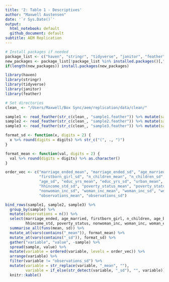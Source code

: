 ```yaml
---
title: '2: Table 1 - Descriptives'
author: "Maxwell Austensen"
date: '`r Sys.Date()`'
output:
  html_notebook: default
  github_document: default
subtitle: AEM Replication
---
```


```r
# Install packages if needed
package_list <- c("haven", "stringr", "tidyverse", "janitor", "feather", "knitr", "rmarkdown")
new_packages <- package_list[!package_list %in% installed.packages()[,"Package"]]
if(length(new_packages)) install.packages(new_packages)

library(haven)
library(stringr)
library(tidyverse)
library(janitor)
library(feather)

# Set directories
clean_ <- "/Users/Maxwell/Box Sync/aem/replication/data/clean/"
```

```r
sample1 <- read_feather(str_c(clean_, "sample1.feather")) %>% mutate(sample = "Sample 1")
sample2 <- read_feather(str_c(clean_, "sample2.feather")) %>% mutate(sample = "Sample 2")
sample3 <- read_feather(str_c(clean_, "sample3.feather")) %>% mutate(sample = "Sample 3")
```

```r
format_sd <- function(x, digits = 2) {
  x %>% round(digits = digits) %>% str_c("(", ., ")")
}

format_mean <- function(val, digits = 2) {
  val %>% round(digits = digits) %>% as.character()
}
```

```r

order_vec <- c("marriage_ended_mean", "marriage_ended_sd", "age_married_mean", "age_married_sd", "firstborn_girl_mean", 
               "firstborn_girl_sd", "n_children_mean", "n_children_sd", "age_birth_mean", "age_birth_sd", "age_mean", 
               "age_sd", "educ_yrs_mean", "educ_yrs_sd", "urban_mean", "urban_sd", "hhincome_std_mean", 
               "hhincome_std_sd", "poverty_status_mean", "poverty_status_sd", "nonwoman_inc_mean", 
               "nonwoman_inc_sd", "woman_inc_mean", "woman_inc_sd", "woman_earn_mean", "woman_earn_sd", 
               "observations_mean", "observations_sd")

bind_rows(sample1, sample2, sample3) %>% 
  group_by(sample) %>% 
  mutate(observations = n()) %>% 
  select(marriage_ended, age_married, firstborn_girl, n_children, age_birth, age, educ_yrs, urban, 
         hhincome_std, poverty_status, nonwoman_inc, woman_inc, woman_earn, observations) %>% 
  summarise_all(funs(mean, sd)) %>%
  mutate_at(vars(contains("_mean")), format_mean) %>%
  mutate_at(vars(contains("_sd")), format_sd) %>%
  gather("variable", "value", -sample) %>% 
  spread(sample, value) %>% 
  mutate(variable = ordered(variable, levels = order_vec)) %>% 
  arrange(variable) %>% 
  filter(variable != "observations_sd") %>% 
  mutate(variable = str_replace(variable, "_mean", ""),
         variable = if_else(str_detect(variable, "_sd"), "", variable)) %>% 
  knitr::kable()
```


